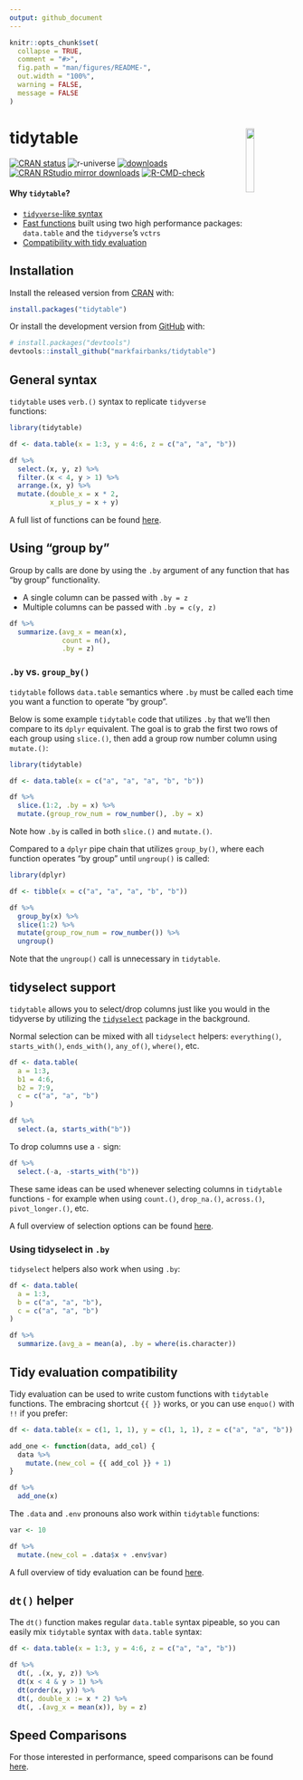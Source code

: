 ```yaml
---
output: github_document
---
```


<!-- README.md is generated from README.Rmd. Please edit that file -->

```r
knitr::opts_chunk$set(
  collapse = TRUE,
  comment = "#>",
  fig.path = "man/figures/README-",
  out.width = "100%",
  warning = FALSE,
  message = FALSE
)
```

# tidytable  <img id="logo" src="man/figures/logo.png" align="right" width="17%" height="17%" /> 

<!-- badges: start -->
[![CRAN status](https://www.r-pkg.org/badges/version/tidytable)](https://cran.r-project.org/package=tidytable)
![r-universe](https://fastverse.r-universe.dev/badges/tidytable)
[![downloads](http://cranlogs.r-pkg.org/badges/grand-total/tidytable?color=blue)](https://r-pkg.org/pkg/tidytable)
[![CRAN RStudio mirror downloads](https://cranlogs.r-pkg.org/badges/last-month/tidytable?color=blue)](https://markfairbanks.github.io/tidytable/)
[![R-CMD-check](https://github.com/markfairbanks/tidytable/workflows/R-CMD-check/badge.svg)](https://github.com/markfairbanks/tidytable/actions)
<!-- badges: end -->

#### Why `tidytable`?

-   [`tidyverse`-like syntax](https://markfairbanks.github.io/tidytable/#general-syntax)
-   [Fast functions](https://markfairbanks.github.io/tidytable/articles/speed_comparisons.html)
    built using two high performance packages:
    `data.table` and the `tidyverse`’s `vctrs`
-   [Compatibility with tidy evaluation](https://markfairbanks.github.io/tidytable/#tidy-evaluation-compatibility)

## Installation

Install the released version from [CRAN](https://CRAN.R-project.org) with:

``` r
install.packages("tidytable")
```

Or install the development version from [GitHub](https://github.com/) with:

``` r
# install.packages("devtools")
devtools::install_github("markfairbanks/tidytable")
```

## General syntax

`tidytable` uses `verb.()` syntax to replicate `tidyverse` functions:

```r
library(tidytable)

df <- data.table(x = 1:3, y = 4:6, z = c("a", "a", "b"))

df %>%
  select.(x, y, z) %>%
  filter.(x < 4, y > 1) %>%
  arrange.(x, y) %>%
  mutate.(double_x = x * 2,
          x_plus_y = x + y)
```

A full list of functions can be found [here](https://markfairbanks.github.io/tidytable/reference/index.html).

## Using "group by"

Group by calls are done by using the `.by` argument of any function that has "by group" functionality.

* A single column can be passed with `.by = z`
* Multiple columns can be passed with `.by = c(y, z)`

```r
df %>%
  summarize.(avg_x = mean(x),
             count = n(),
             .by = z)
```

### `.by` vs. `group_by()`

`tidytable` follows `data.table` semantics where `.by` must be called each time you want a function to operate "by group".

Below is some example `tidytable` code that utilizes `.by` that we'll then compare to its `dplyr` equivalent. The goal is to grab the first two rows of each group using `slice.()`, then add a group row number column using `mutate.()`:

```r
library(tidytable)

df <- data.table(x = c("a", "a", "a", "b", "b"))

df %>%
  slice.(1:2, .by = x) %>%
  mutate.(group_row_num = row_number(), .by = x)
```

Note how `.by` is called in both `slice.()` and `mutate.()`.

Compared to a `dplyr` pipe chain that utilizes `group_by()`, where each function operates "by group" until `ungroup()` is called:

```r
library(dplyr)

df <- tibble(x = c("a", "a", "a", "b", "b"))

df %>%
  group_by(x) %>%
  slice(1:2) %>%
  mutate(group_row_num = row_number()) %>%
  ungroup()
```

Note that the `ungroup()` call is unnecessary in `tidytable`.

## tidyselect support

`tidytable` allows you to select/drop columns just like you would in the tidyverse by utilizing the [`tidyselect`](https://tidyselect.r-lib.org) package in the background.

Normal selection can be mixed with all `tidyselect` helpers: `everything()`, `starts_with()`, `ends_with()`, `any_of()`, `where()`, etc.

```r
df <- data.table(
  a = 1:3,
  b1 = 4:6,
  b2 = 7:9,
  c = c("a", "a", "b")
)

df %>%
  select.(a, starts_with("b"))
```

To drop columns use a `-` sign:

```r
df %>%
  select.(-a, -starts_with("b"))
```

These same ideas can be used whenever selecting columns in `tidytable` functions - for example when using `count.()`, `drop_na.()`, `across.()`, `pivot_longer.()`, etc.

A full overview of selection options can be found [here](https://tidyselect.r-lib.org/reference/language.html).

### Using tidyselect in `.by`

`tidyselect` helpers also work when using `.by`:

```r
df <- data.table(
  a = 1:3,
  b = c("a", "a", "b"),
  c = c("a", "a", "b")
)

df %>%
  summarize.(avg_a = mean(a), .by = where(is.character))
```

## Tidy evaluation compatibility

Tidy evaluation can be used to write custom functions with `tidytable` functions. The embracing shortcut `{{ }}` works, or you can use `enquo()` with `!!` if you prefer:

```r
df <- data.table(x = c(1, 1, 1), y = c(1, 1, 1), z = c("a", "a", "b"))

add_one <- function(data, add_col) {
  data %>%
    mutate.(new_col = {{ add_col }} + 1)
}

df %>%
  add_one(x)
```

The `.data` and `.env` pronouns also work within `tidytable` functions:

```r
var <- 10

df %>%
  mutate.(new_col = .data$x + .env$var)
```

A full overview of tidy evaluation can be found [here](https://rlang.r-lib.org/reference/topic-data-mask.html).

## `dt()` helper

The `dt()` function makes regular `data.table` syntax pipeable, so you can easily mix `tidytable` syntax with `data.table` syntax:

```r
df <- data.table(x = 1:3, y = 4:6, z = c("a", "a", "b"))

df %>%
  dt(, .(x, y, z)) %>%
  dt(x < 4 & y > 1) %>%
  dt(order(x, y)) %>%
  dt(, double_x := x * 2) %>%
  dt(, .(avg_x = mean(x)), by = z)
```

## Speed Comparisons

For those interested in performance, speed comparisons can be found [here](https://markfairbanks.github.io/tidytable/articles/speed_comparisons.html).
